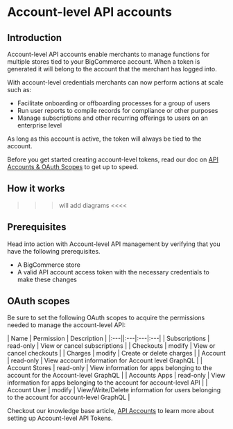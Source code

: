 # Account-level API accounts

## Introduction
Account-level API accounts enable merchants to manage functions for multiple stores tied to your BigCommerce account. When a token is generated it will belong to the account that the merchant has logged into. 

With account-level credentials merchants can now perform actions at scale such as:
* Facilitate onboarding or offboarding processes for a group of users
* Run user reports to compile records for compliance or other purposes 
* Manage subscriptions and other recurring offerings to users on an enterprise level

<Callout type="info">
 As long as this account is active, the token will always be tied to the account.
</Callout>

Before you get started creating account-level tokens, read our doc on [API Accounts & OAuth Scopes](api-docs/getting-started/api-accounts) to get up to speed.

## How it works




>>> will add diagrams <<<<

## Prerequisites

Head into action with Account-level API management by verifying that you have the following prerequisites.

* A BigCommerce store
* A valid API account access token with the necessary credentials to make these changes

## OAuth scopes

Be sure to set the following OAuth scopes to acquire the permissions needed to manage the account-level API:

| Name | Permission | Description |
|:---||:---|:---|:---|
| Subscriptions | read-only | View or cancel subscriptions |
| Checkouts | modify | View or cancel checkouts |
| Charges | modify | Create or delete charges |
| Account | read-only | View account information for Account level GraphQL |
| Account Stores | read-only | View information for apps belonging to the account for the Account-level GraphQL |
| Accounts Apps | read-only | View information for apps belonging to the account for account-level API |
| Account User | modify | View/Write/Delete information for users belonging to the account for account-level GraphQL |

Checkout our knowledge base article, [API Accounts](https://support.bigcommerce.com/s/article/Store-API-Accounts?language=en_US#account-level-api-accounts) to learn more about setting up Account-level API Tokens.
